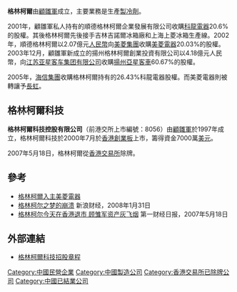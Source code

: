 '''格林柯爾'''由[[顧雛軍|顧雛軍]]成立，主要業務是生產[[製冷劑|製冷劑]]。

2001年，顧雛軍私人持有的順德格林柯爾企業發展有限公司收購[[科龍電器|科龍電器]]20.6%的股權。其後格林柯爾先後接手吉林吉諾爾冰箱廠和上海上菱冰箱生產線。2002年，順德格林柯爾以2.07億元[[人民幣|人民幣]]向[[美菱集團|美菱集團]]收購[[美菱電器|美菱電器]]20.03%的股權。2003年12月，顧雛軍新成立的揚州格林柯爾創業投資有限公司以4.18億元人民幣，向[[江苏亚星客车集团有限公司|江苏亚星客车集团有限公司]]收購[[揚州亞星|揚州亞星客車]]60.67%的股權。

2005年，[[海信集團|海信集團]]收購格林柯爾持有的26.43%科龍電器股權。而美菱電器則被轉讓予[[長虹|長虹]]。

==格林柯爾科技==
'''格林柯爾科技控股有限公司'''（前港交所上市編號：8056）由[[顧雛軍|顧雛軍]]於1997年成立，格林柯爾科技於2000年7月於[[香港創業板|香港創業板]]上市，籌得資金7000萬[[美元|美元]]。

2007年5月18日，格林柯爾從[[香港交易所|香港交易所]]除牌。

==參考==
*[http://channel.eastday.com/epublish/gb/paper488/2/class048800001/hwz1147523.htm 格林柯爾入主美菱電器]{{dead link|date=2018年3月 |bot=InternetArchiveBot |fix-attempted=yes }}
*[http://finance.sina.com.cn/stock/y/20080131/06584475906.shtml 格林柯尔之梦的崩溃] {{Wayback|url=http://finance.sina.com.cn/stock/y/20080131/06584475906.shtml |date=20190821104805 }} 新浪财经，2008年1月31日
*[https://web.archive.org/web/20140921213913/http://money.163.com/07/0518/08/3EOTQE5Q00251VE2.html 格林柯尔今天在香港退市 顾雏军资产灰飞烟] 第一财经日报，2007年5月18日

==外部連結==
*[http://gem.ednews.hk/listedco/listconews/gem/20000705/00000MC20011205192619J.htm 格林柯爾科技招股章程]{{Dead link|date=2020年2月 |bot=InternetArchiveBot |fix-attempted=yes }}

[[Category:中國民營企業|Category:中國民營企業]]
[[Category:中國製造公司|Category:中國製造公司]]
[[Category:香港交易所已除牌公司|Category:香港交易所已除牌公司]]
[[Category:中國已結業公司|Category:中國已結業公司]]
